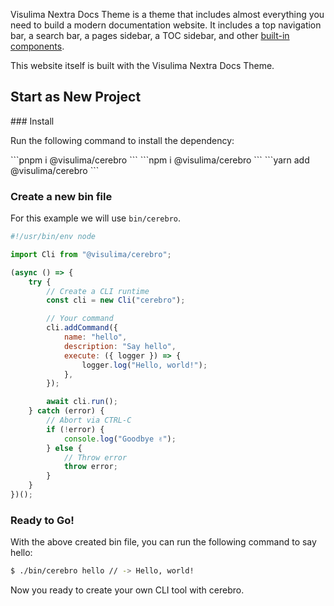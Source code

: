 
Visulima Nextra Docs Theme is a theme that includes almost everything you need to build a modern documentation website. It includes a top navigation bar, a search bar, a pages sidebar, a TOC sidebar, and other [built-in components](/docs/nextra-theme-docs/writing-content/components).

This website itself is built with the Visulima Nextra Docs Theme.

## Start as New Project

<Steps>
### Install

Run the following command to install the dependency:

<Tabs>
    <Tab title="pnpm">```pnpm i @visulima/cerebro ```</Tab>
    <Tab title="npm">```npm i @visulima/cerebro ```</Tab>
    <Tab title="yarn">```yarn add @visulima/cerebro ```</Tab>
</Tabs>

### Create a new bin file

For this example we will use `bin/cerebro`.

```js filename="bin/cerebro"
#!/usr/bin/env node

import Cli from "@visulima/cerebro";

(async () => {
    try {
        // Create a CLI runtime
        const cli = new Cli("cerebro");

        // Your command
        cli.addCommand({
            name: "hello",
            description: "Say hello",
            execute: ({ logger }) => {
                logger.log("Hello, world!");
            },
        });

        await cli.run();
    } catch (error) {
        // Abort via CTRL-C
        if (!error) {
            console.log("Goodbye ✌️");
        } else {
            // Throw error
            throw error;
        }
    }
})();
```

### Ready to Go!

With the above created bin file, you can run the following command to say hello:

```bash
$ ./bin/cerebro hello // -> Hello, world!
```

Now you ready to create your own CLI tool with cerebro.

<PartyPopper size={24} className="mt-0.5" />

</Steps>
